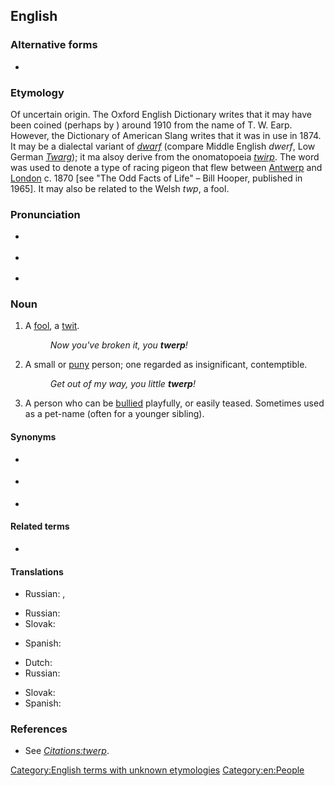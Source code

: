 ==English==

===Alternative forms===
* {{l|en|twirp}}

===Etymology===
Of uncertain origin. The Oxford English Dictionary writes that it may have been coined (perhaps by {{w|J. R. R. Tolkien}}) around 1910 from the name of T. W. Earp. However, the Dictionary of American Slang writes that it was in use in 1874. It may be a dialectal variant of ''[[dwarf]]'' (compare Middle English ''dwerf'', Low German ''[[Twarg]]''); it ma alsoy derive from the onomatopoeia ''[[twirp]]''.
The word was used to denote a type of racing pigeon that flew between [[Antwerp]] and [[London]] c. 1870 [see "The Odd Facts of Life" – Bill Hooper, published in 1965]. It may also be related to the Welsh ''twp'', a fool.

===Pronunciation===
* {{a|GA}} {{IPA|en|/twɛɹp/|[tʰw̥ɝp]}}
* {{a|RP}} {{IPA|en|/twɜːp/|[tʰw̥ɜːp]}}
* {{rhymes|en|ɜː(ɹ)p}}

===Noun===
{{en-noun}}

# {{lb|en|UK|colloquial}} A [[fool]], a [[twit]].
#: ''Now you've broken it, you '''twerp'''!''
# {{lb|en|US|colloquial}} A small or [[puny]] person; one regarded as insignificant, contemptible.
#: ''Get out of my way, you little '''twerp'''!''
# {{lb|en|US|colloquial}} A person who can be [[bully|bullied]] playfully, or easily teased. Sometimes used as a pet-name (often for a younger sibling).

====Synonyms====
* {{sense|puny person}} {{l|en|twerk}}
* {{sense|fool}} {{l|en|twit}}
* {{sense|fool}} {{l|en|git}}

====Related terms====
* {{l|en|twerk}}

====Translations====
{{trans-top|a fool, a twit}}
* Russian: {{t+|ru|дура́к|m}}, {{t+|ru|тупи́ца|m|f}}
{{trans-mid}}
{{trans-bottom}}

{{trans-top|a small or puny person; one regarded as insignificant, contemptible}}
* Russian: {{t+|ru|ничто́жество|n}}
* Slovak: {{t|sk|krpec|m}}
{{trans-mid}}
* Spanish: {{t+|es|pendejo|m}}
{{trans-bottom}}

{{trans-top|a person who can be bullied playfully, or easily teased}}
* Dutch: {{t+|nl|ettertje}}
* Russian: {{t+|ru|простофи́ля|m|f}}
{{trans-mid}}
* Slovak: {{t|sk|krpec|m}}
* Spanish: {{t+|es|pendejo|m}}
{{trans-bottom}}

===References===
* See ''[[Citations:twerp]]''.
<!--* SOED-->

[[Category:English terms with unknown etymologies]]
[[Category:en:People]]